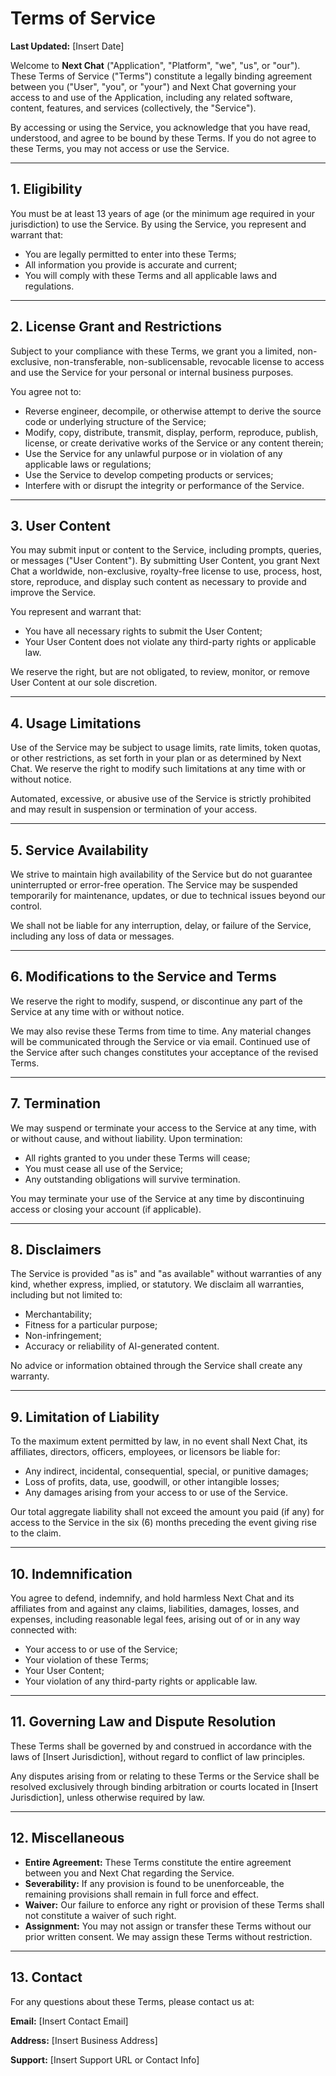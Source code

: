 # Terms of Service

**Last Updated:** [Insert Date]

Welcome to **Next Chat** ("Application", "Platform", "we", "us", or "our"). These Terms of Service ("Terms") constitute a legally binding agreement between you ("User", "you", or "your") and Next Chat governing your access to and use of the Application, including any related software, content, features, and services (collectively, the "Service").

By accessing or using the Service, you acknowledge that you have read, understood, and agree to be bound by these Terms. If you do not agree to these Terms, you may not access or use the Service.

---

## 1. Eligibility

You must be at least 13 years of age (or the minimum age required in your jurisdiction) to use the Service. By using the Service, you represent and warrant that:

- You are legally permitted to enter into these Terms;
- All information you provide is accurate and current;
- You will comply with these Terms and all applicable laws and regulations.

---

## 2. License Grant and Restrictions

Subject to your compliance with these Terms, we grant you a limited, non-exclusive, non-transferable, non-sublicensable, revocable license to access and use the Service for your personal or internal business purposes.

You agree not to:

- Reverse engineer, decompile, or otherwise attempt to derive the source code or underlying structure of the Service;
- Modify, copy, distribute, transmit, display, perform, reproduce, publish, license, or create derivative works of the Service or any content therein;
- Use the Service for any unlawful purpose or in violation of any applicable laws or regulations;
- Use the Service to develop competing products or services;
- Interfere with or disrupt the integrity or performance of the Service.

---

## 3. User Content

You may submit input or content to the Service, including prompts, queries, or messages ("User Content"). By submitting User Content, you grant Next Chat a worldwide, non-exclusive, royalty-free license to use, process, host, store, reproduce, and display such content as necessary to provide and improve the Service.

You represent and warrant that:

- You have all necessary rights to submit the User Content;
- Your User Content does not violate any third-party rights or applicable law.

We reserve the right, but are not obligated, to review, monitor, or remove User Content at our sole discretion.

---

## 4. Usage Limitations

Use of the Service may be subject to usage limits, rate limits, token quotas, or other restrictions, as set forth in your plan or as determined by Next Chat. We reserve the right to modify such limitations at any time with or without notice.

Automated, excessive, or abusive use of the Service is strictly prohibited and may result in suspension or termination of your access.

---

## 5. Service Availability

We strive to maintain high availability of the Service but do not guarantee uninterrupted or error-free operation. The Service may be suspended temporarily for maintenance, updates, or due to technical issues beyond our control.

We shall not be liable for any interruption, delay, or failure of the Service, including any loss of data or messages.

---

## 6. Modifications to the Service and Terms

We reserve the right to modify, suspend, or discontinue any part of the Service at any time with or without notice.

We may also revise these Terms from time to time. Any material changes will be communicated through the Service or via email. Continued use of the Service after such changes constitutes your acceptance of the revised Terms.

---

## 7. Termination

We may suspend or terminate your access to the Service at any time, with or without cause, and without liability. Upon termination:

- All rights granted to you under these Terms will cease;
- You must cease all use of the Service;
- Any outstanding obligations will survive termination.

You may terminate your use of the Service at any time by discontinuing access or closing your account (if applicable).

---

## 8. Disclaimers

The Service is provided "as is" and "as available" without warranties of any kind, whether express, implied, or statutory. We disclaim all warranties, including but not limited to:

- Merchantability;
- Fitness for a particular purpose;
- Non-infringement;
- Accuracy or reliability of AI-generated content.

No advice or information obtained through the Service shall create any warranty.

---

## 9. Limitation of Liability

To the maximum extent permitted by law, in no event shall Next Chat, its affiliates, directors, officers, employees, or licensors be liable for:

- Any indirect, incidental, consequential, special, or punitive damages;
- Loss of profits, data, use, goodwill, or other intangible losses;
- Any damages arising from your access to or use of the Service.

Our total aggregate liability shall not exceed the amount you paid (if any) for access to the Service in the six (6) months preceding the event giving rise to the claim.

---

## 10. Indemnification

You agree to defend, indemnify, and hold harmless Next Chat and its affiliates from and against any claims, liabilities, damages, losses, and expenses, including reasonable legal fees, arising out of or in any way connected with:

- Your access to or use of the Service;
- Your violation of these Terms;
- Your User Content;
- Your violation of any third-party rights or applicable law.

---

## 11. Governing Law and Dispute Resolution

These Terms shall be governed by and construed in accordance with the laws of [Insert Jurisdiction], without regard to conflict of law principles.

Any disputes arising from or relating to these Terms or the Service shall be resolved exclusively through binding arbitration or courts located in [Insert Jurisdiction], unless otherwise required by law.

---

## 12. Miscellaneous

- **Entire Agreement:** These Terms constitute the entire agreement between you and Next Chat regarding the Service.
- **Severability:** If any provision is found to be unenforceable, the remaining provisions shall remain in full force and effect.
- **Waiver:** Our failure to enforce any right or provision of these Terms shall not constitute a waiver of such right.
- **Assignment:** You may not assign or transfer these Terms without our prior written consent. We may assign these Terms without restriction.

---

## 13. Contact

For any questions about these Terms, please contact us at:

**Email:** [Insert Contact Email]

**Address:** [Insert Business Address]

**Support:** [Insert Support URL or Contact Info]
